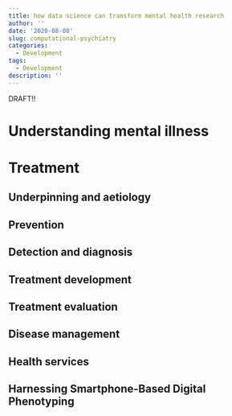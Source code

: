 ```yaml
---
title: how data science can transform mental health research
author: ''
date: '2020-08-08'
slug: computational-psychiatry
categories:
  - Development
tags:
  - Development
description: ''
---
```


DRAFT!!

# Understanding mental illness


# Treatment


## Underpinning and aetiology


## Prevention

## Detection and diagnosis

## Treatment development

## Treatment evaluation

## Disease management

## Health services



## Harnessing Smartphone-Based Digital Phenotyping









